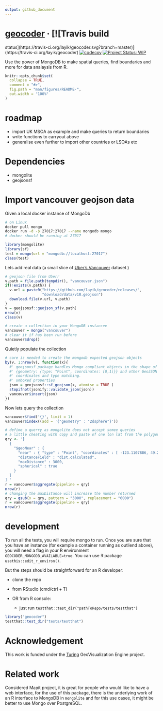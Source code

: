 ```yaml
---
output: github_document
---
```


<!-- README.md is generated from README.Rmd. Please edit that file -->
<!-- badges: start -->

# [geocoder](https://layik.github.io/geocoder/) &middot; [![Travis build
status](https://travis-ci.org/layik/geocoder.svg?branch=master)](https://travis-ci.org/layik/geocoder) [![codecov](https://codecov.io/gh/layik/geocoder/branch/master/graph/badge.svg)](https://codecov.io/gh/layik/geocoder) [![Project Status: WIP](https://www.repostatus.org/badges/latest/wip.svg)](https://www.repostatus.org/#wip)

Use the power of MongoDB to make spatial queries, find boundaries and more for data analaysis from R.


```r
knitr::opts_chunk$set(
  collapse = TRUE,
  comment = "#>",
  fig.path = "man/figures/README-",
  out.width = "100%"
)
```
# roadmap
 * import UK MSOA as example and make queries to return boundaries
 * write functions to carryout above
 * generalise even further to import other countries or LSOAs etc

# Dependencies
* mongolite
* geojsonsf

# Import vancouver geojson data
Given a local docker instance of MongoDb

```bash
# on Linux
docker pull mongo
docker run -d -p 27017:27017 --name mongodb mongo
# docker should be running at 27017
```

```r
library(mongolite)
library(sf)
test = mongo(url = "mongodb://localhost:27017")
class(test)
```

Lets add real data (a small slice of [Uber's Vancouver](https://github.com/uber-common/deck.gl-data/raw/master/examples/geojson/vancouver-blocks.json) dataset.)
```r
# geojson file from Uberr
v.path = file.path(tempdir(), "vancouver.json")
if(!exists(v.path)) {
  v.url = paste0("https://github.com/layik/geocoder/releases/",
                 "download/data/v10.geojson")
  download.file(v.url, v.path)
}
v = geojsonsf::geojson_sf(v.path)
nrow(v)
class(v)

# create a collection in your MongoDB instancee
vancouver = mongo("vancouver")
# clear it if has been run before
vancouver$drop()
```

Quietly populate the collection

```r

# care is needed to create the mongodb expected geojson objects
by(v, 1:nrow(v), function(x){
  #' geojsonsf package handles Mongo compliant objects in the shape of
  #' {geometry: {type: "Point", coordinates: [0,1]}} and other GeoJSON valid
  #' coordinates and type matching.
  #' unboxed properties
  json = geojsonsf::sf_geojson(x, atomise = TRUE )
  stopifnot(jsonify::validate_json(json))
  vancouver$insert(json)
})
```

Now lets query the collection
```r
vancouver$find('{}', limit = 1)
vancouver$index((add = '{"geometry" : "2dsphere"}'))

# define a querry as mongolite does not accept somee queries
# a little cheating with copy and paste of one lon lat from the polygons in the data
qry <- '[
  {
    "$geoNear" : { 
      "near" : { "type" : "Point", "coordinates" : [ -123.1107886, 49.2718859 ] },
      "distanceField" : "dist.calculated",
      "maxDistance" : 3000,
      "spherical" : true
    }
  }
] '
r = vancouver$aggregate(pipeline = qry)
nrow(r)
# changing the maxDistance will increase the number returned
qry = gsub(x = qry, pattern = "3000", replacement = "6000")
r = vancouver$aggregate(pipeline = qry)
nrow(r)
```

# development
To run all the tests, you will require mongo to run. Once you are sure that you have an instance (for example a container running as outliend above), you will need a flag in your R environment `GEOCODER_MONGODB_AVAILABLE=true`. You can use R package `usethis::edit_r_environ()`. 

But the steps should be straightforward for an R developer:

* clone the repo

* from RStudio (cmd/ctrl + T)

* OR from R console:
  + just run `testthat::test_dir("pathToRepo/tests/testthat")`

```r
library("geocoder")
testthat::test_dir("tests/testthat")
```

# Acknowledgement
This work is funded under the [Turing](https://www.turing.ac.uk/research/research-projects/turing-geovisualization-engine) GeoVisualization Engine project.

# Related work
Considered Mapit project, it is great for people who would like to have a web interface, for the use of this package, there is the underlying work of an R interface to MongoDB in `mongolite` and for this use casee, it might be better to use Mongo over PostgreSQL. 

